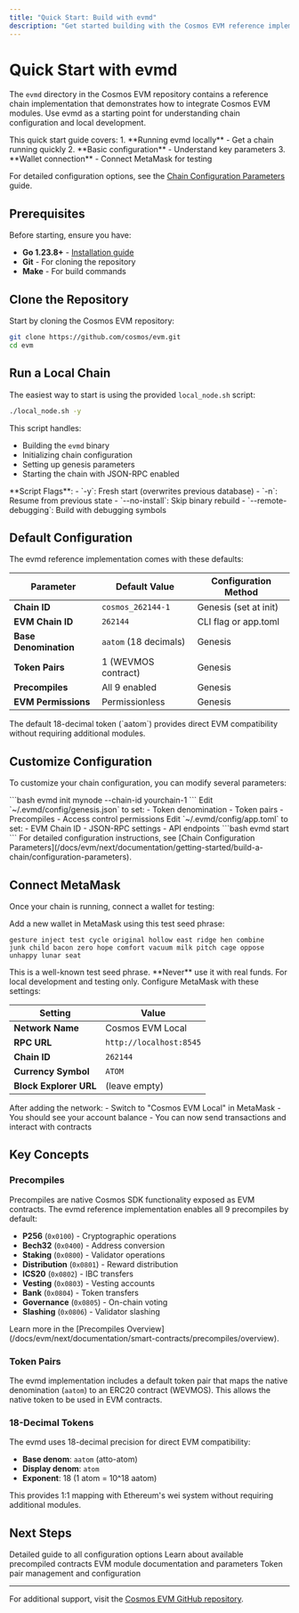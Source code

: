 ```yaml
---
title: "Quick Start: Build with evmd"
description: "Get started building with the Cosmos EVM reference implementation (evmd). Run a local chain, configure parameters, and connect your wallet."
---
```


# Quick Start with evmd

The `evmd` directory in the Cosmos EVM repository contains a reference chain implementation that demonstrates how to integrate Cosmos EVM modules. Use evmd as a starting point for understanding chain configuration and local development.

<Info>
This quick start guide covers:
1. **Running evmd locally** - Get a chain running quickly
2. **Basic configuration** - Understand key parameters
3. **Wallet connection** - Connect MetaMask for testing

For detailed configuration options, see the [Chain Configuration Parameters](/docs/evm/next/documentation/getting-started/build-a-chain/configuration-parameters) guide.
</Info>

## Prerequisites

Before starting, ensure you have:
- **Go 1.23.8+** - [Installation guide](https://go.dev/doc/install)
- **Git** - For cloning the repository
- **Make** - For build commands

## Clone the Repository

Start by cloning the Cosmos EVM repository:

```bash
git clone https://github.com/cosmos/evm.git
cd evm
```

## Run a Local Chain

The easiest way to start is using the provided `local_node.sh` script:

```bash
./local_node.sh -y
```

This script handles:
- Building the `evmd` binary
- Initializing chain configuration
- Setting up genesis parameters
- Starting the chain with JSON-RPC enabled

<Note>
**Script Flags**:
- `-y`: Fresh start (overwrites previous database)
- `-n`: Resume from previous state
- `--no-install`: Skip binary rebuild
- `--remote-debugging`: Build with debugging symbols
</Note>

## Default Configuration

The evmd reference implementation comes with these defaults:

| Parameter | Default Value | Configuration Method |
|-----------|---------------|---------------------|
| **Chain ID** | `cosmos_262144-1` | Genesis (set at init) |
| **EVM Chain ID** | `262144` | CLI flag or app.toml |
| **Base Denomination** | `aatom` (18 decimals) | Genesis |
| **Token Pairs** | 1 (WEVMOS contract) | Genesis |
| **Precompiles** | All 9 enabled | Genesis |
| **EVM Permissions** | Permissionless | Genesis |

<Tip>
The default 18-decimal token (`aatom`) provides direct EVM compatibility without requiring additional modules.
</Tip>

## Customize Configuration

To customize your chain configuration, you can modify several parameters:

<Steps>
<Step title="Initialize with Custom Chain ID">
```bash
evmd init mynode --chain-id yourchain-1
```
</Step>

<Step title="Configure Genesis">
Edit `~/.evmd/config/genesis.json` to set:
- Token denomination
- Token pairs
- Precompiles
- Access control permissions
</Step>

<Step title="Configure app.toml">
Edit `~/.evmd/config/app.toml` to set:
- EVM Chain ID
- JSON-RPC settings
- API endpoints
</Step>

<Step title="Start Your Chain">
```bash
evmd start
```
</Step>
</Steps>

<Info>
For detailed configuration instructions, see [Chain Configuration Parameters](/docs/evm/next/documentation/getting-started/build-a-chain/configuration-parameters).
</Info>

## Connect MetaMask

Once your chain is running, connect a wallet for testing:

<Steps>
<Step title="Import Test Account">
Add a new wallet in MetaMask using this test seed phrase:

```
gesture inject test cycle original hollow east ridge hen combine
junk child bacon zero hope comfort vacuum milk pitch cage oppose
unhappy lunar seat
```

<Warning>
This is a well-known test seed phrase. **Never** use it with real funds. For local development and testing only.
</Warning>
</Step>

<Step title="Add Custom Network">
Configure MetaMask with these settings:

| Setting | Value |
|---------|-------|
| **Network Name** | Cosmos EVM Local |
| **RPC URL** | `http://localhost:8545` |
| **Chain ID** | `262144` |
| **Currency Symbol** | `ATOM` |
| **Block Explorer URL** | (leave empty) |
</Step>

<Step title="Verify Connection">
After adding the network:
- Switch to "Cosmos EVM Local" in MetaMask
- You should see your account balance
- You can now send transactions and interact with contracts
</Step>
</Steps>

## Key Concepts

### Precompiles

Precompiles are native Cosmos SDK functionality exposed as EVM contracts. The evmd reference implementation enables all 9 precompiles by default:

- **P256** (`0x0100`) - Cryptographic operations
- **Bech32** (`0x0400`) - Address conversion
- **Staking** (`0x0800`) - Validator operations
- **Distribution** (`0x0801`) - Reward distribution
- **ICS20** (`0x0802`) - IBC transfers
- **Vesting** (`0x0803`) - Vesting accounts
- **Bank** (`0x0804`) - Token transfers
- **Governance** (`0x0805`) - On-chain voting
- **Slashing** (`0x0806`) - Validator slashing

<Info>
Learn more in the [Precompiles Overview](/docs/evm/next/documentation/smart-contracts/precompiles/overview).
</Info>

### Token Pairs

The evmd implementation includes a default token pair that maps the native denomination (`aatom`) to an ERC20 contract (WEVMOS). This allows the native token to be used in EVM contracts.

### 18-Decimal Tokens

The evmd uses 18-decimal precision for direct EVM compatibility:
- **Base denom**: `aatom` (atto-atom)
- **Display denom**: `atom`
- **Exponent**: 18 (1 atom = 10^18 aatom)

This provides 1:1 mapping with Ethereum's wei system without requiring additional modules.

## Next Steps

<CardGroup cols={2}>
<Card title="Configuration Parameters" icon="gear" href="/docs/evm/next/documentation/getting-started/build-a-chain/configuration-parameters">
Detailed guide to all configuration options
</Card>

<Card title="Precompiles" icon="puzzle" href="/docs/evm/next/documentation/smart-contracts/precompiles/overview">
Learn about available precompiled contracts
</Card>

<Card title="VM Module" icon="microchip" href="/evm/next/documentation/cosmos-sdk/modules/vm">
EVM module documentation and parameters
</Card>

<Card title="ERC20 Module" icon="coins" href="/evm/next/documentation/cosmos-sdk/modules/erc20">
Token pair management and configuration
</Card>
</CardGroup>

---

For additional support, visit the [Cosmos EVM GitHub repository](https://github.com/cosmos/evm).
